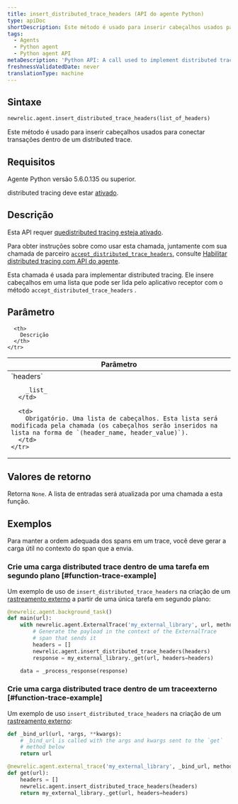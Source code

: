 ```yaml
---
title: insert_distributed_trace_headers (API do agente Python)
type: apiDoc
shortDescription: Este método é usado para inserir cabeçalhos usados para conectar transações dentro de um distributed trace.
tags:
  - Agents
  - Python agent
  - Python agent API
metaDescription: 'Python API: A call used to implement distributed tracing.'
freshnessValidatedDate: never
translationType: machine
---
```


## Sintaxe

```py
newrelic.agent.insert_distributed_trace_headers(list_of_headers)
```

Este método é usado para inserir cabeçalhos usados para conectar transações dentro de um distributed trace.

## Requisitos

Agente Python versão 5.6.0.135 ou superior.

distributed tracing deve estar [ativado](/docs/enable-distributed-tracing#python).

## Descrição

Esta API requer [quedistributed tracing esteja ativado](/docs/enable-distributed-tracing).

Para obter instruções sobre como usar esta chamada, juntamente com sua chamada de parceiro [`accept_distributed_trace_headers`](/docs/agents/python-agent/python-agent-api/acceptdistributedtraceheaders-python-agent-api), consulte [Habilitar distributed tracing com API do agente](/docs/enable-distributed-tracing#agent-apis).

Esta chamada é usada para implementar distributed tracing. Ele insere cabeçalhos em uma lista que pode ser lida pelo aplicativo receptor com o método `accept_distributed_trace_headers` .

## Parâmetro

<table>
  <thead>
    <tr>
      <th width="25%">
        Parâmetro
      </th>

      <th>
        Descrição
      </th>
    </tr>
  </thead>

  <tbody>
    <tr>
      <td>
        `headers`

        _list_
      </td>

      <td>
        Obrigatório. Uma lista de cabeçalhos. Esta lista será modificada pela chamada (os cabeçalhos serão inseridos na lista na forma de `(header_name, header_value)`).
      </td>
    </tr>
  </tbody>
</table>

## Valores de retorno

Retorna `None`. A lista de entradas será atualizada por uma chamada a esta função.

## Exemplos

<Callout variant="important">
  Para manter a ordem adequada dos spans em um trace, você deve gerar a carga útil no contexto do span que a envia.
</Callout>

### Crie uma carga distributed trace dentro de uma tarefa em segundo plano [#function-trace-example]

Um exemplo de uso de `insert_distributed_trace_headers` na criação de um [rastreamento externo](/docs/agents/python-agent/python-agent-api/external-trace) a partir de uma única tarefa em segundo plano:

```py
@newrelic.agent.background_task()
def main(url):
    with newrelic.agent.ExternalTrace('my_external_library', url, method='GET'):
        # Generate the payload in the context of the ExternalTrace
        # span that sends it
        headers = []
        newrelic.agent.insert_distributed_trace_headers(headers)
        response = my_external_library._get(url, headers=headers)

    data = _process_response(response)
```

### Crie uma carga distributed trace dentro de um traceexterno [#function-trace-example]

Um exemplo de uso `insert_distributed_trace_headers` na criação de um [rastreamento externo](/docs/agents/python-agent/python-agent-api/external-trace):

```py
def _bind_url(url, *args, **kwargs):
    # _bind_url is called with the args and kwargs sent to the `get`
    # method below
    return url

@newrelic.agent.external_trace('my_external_library', _bind_url, method='GET')
def get(url):
    headers = []
    newrelic.agent.insert_distributed_trace_headers(headers)
    return my_external_library._get(url, headers=headers)
```
